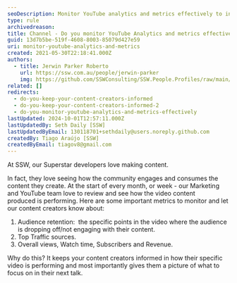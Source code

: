 ```yaml
---
seoDescription: Monitor YouTube analytics and metrics effectively to inform content creators about audience engagement, top traffic sources, and overall performance.
type: rule
archivedreason:
title: Channel - Do you monitor YouTube Analytics and metrics effectively?
guid: 13d7b5be-519f-4608-8003-85079d427e59
uri: monitor-youtube-analytics-and-metrics
created: 2021-05-30T22:18:41.000Z
authors:
  - title: Jerwin Parker Roberto
    url: https://ssw.com.au/people/jerwin-parker
    img: https://github.com/SSWConsulting/SSW.People.Profiles/raw/main/Jerwin-Parker/Images/Jerwin-Parker-Profile.jpg
related: []
redirects:
  - do-you-keep-your-content-creators-informed
  - do-you-keep-your-content-creators-informed-2
  - do-you-monitor-youtube-analytics-and-metrics-effectively
lastUpdated: 2024-10-01T12:57:11.000Z
lastUpdatedBy: Seth Daily [SSW]
lastUpdatedByEmail: 130118701+sethdaily@users.noreply.github.com
createdBy: Tiago Araújo [SSW]
createdByEmail: tiagov8@gmail.com
---
```


At SSW, our Superstar developers love making content.

In fact, they love seeing how the community engages and consumes the content they create.
At the start of every month, or week - our Marketing and YouTube team love to review and see how the video content produced is performing. Here are some important metrics to monitor and let our content creators know about:

1. Audience retention:  the specific points in the video where the audience is dropping off/not engaging with their content.
2. Top Traffic sources.
3. Overall views, Watch time, Subscribers and Revenue.

Why do this? It keeps your content creators informed in how their specific video is performing and most importantly gives them a picture of what to focus on in their next talk.
